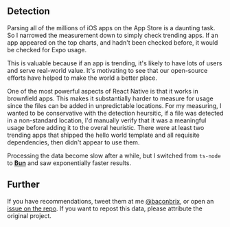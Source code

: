 
## Detection

Parsing all of the millions of iOS apps on the App Store is a daunting task. So I narrowed the measurement down to simply check trending apps. If an app appeared on the top charts, and hadn't been checked before, it would be checked for Expo usage.

This is valuable because if an app is trending, it's likely to have lots of users and serve real-world value. It's motivating to see that our open-source efforts have helped to make the world a better place.

One of the most powerful aspects of React Native is that it works in brownfield apps. This makes it substantially harder to measure for usage since the files can be added in unpredictable locations. For my measuring, I wanted to be conservative with the detection heursitic, if a file was detected in a non-standard location, I'd manually verify that it was a meaningful usage before adding it to the overal heuristic. There were at least two trending apps that shipped the hello world template and all requisite dependencies, then didn't appear to use them.

Processing the data become slow after a while, but I switched from `ts-node` to [**Bun**](https://bun.sh/) and saw exponentially faster results.

## Further

If you have recommendations, tweet them at me [@baconbrix](https://x.com/baconbrix), or open an [issue on the repo](https://github.com/EvanBacon/evanbacon.dev/issues). If you want to repost this data, please attribute the original project.

